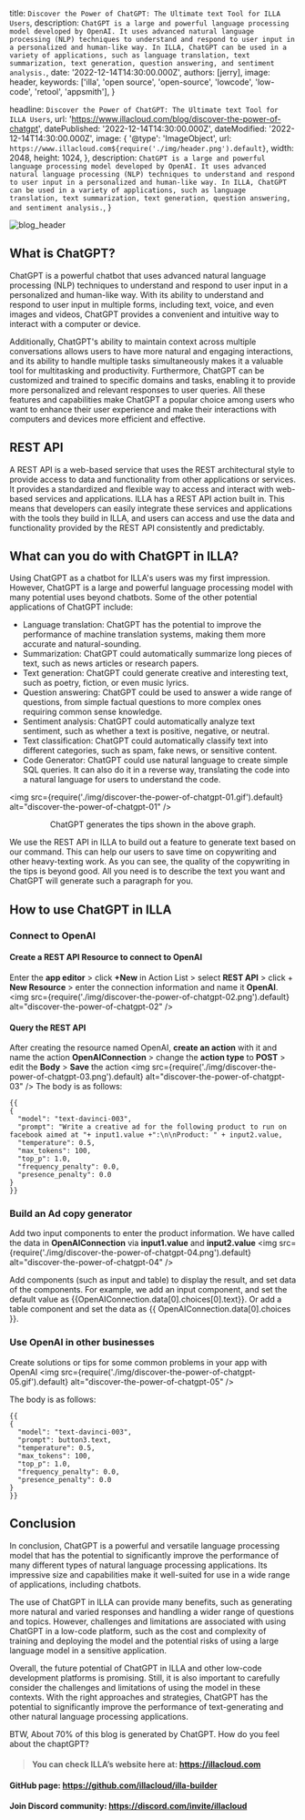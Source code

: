 
  title: `Discover the Power of ChatGPT: The Ultimate text Tool for ILLA Users`,
  description: `ChatGPT is a large and powerful language processing model developed by OpenAI. It uses advanced natural language processing (NLP) techniques to understand and respond to user input in a personalized and human-like way. In ILLA, ChatGPT can be used in a variety of applications, such as language translation, text summarization, text generation, question answering, and sentiment analysis.`,
  date: '2022-12-14T14:30:00.000Z',
  authors: [jerry],
  image: header,
  keywords: ['illa', 'open source', 'open-source', 'lowcode', 'low-code', 'retool', 'appsmith'],
}

  headline: `Discover the Power of ChatGPT: The Ultimate text Tool for ILLA Users`,
  url: 'https://www.illacloud.com/blog/discover-the-power-of-chatgpt',
  datePublished: '2022-12-14T14:30:00.000Z',
  dateModified: '2022-12-14T14:30:00.000Z',
  image: {
    '@type': 'ImageObject',
    url: `https://www.illacloud.com${require('./img/header.png').default}`,
    width: 2048,
    height: 1024,
  },
  description: `ChatGPT is a large and powerful language processing model developed by OpenAI. It uses advanced natural language processing (NLP) techniques to understand and respond to user input in a personalized and human-like way. In ILLA, ChatGPT can be used in a variety of applications, such as language translation, text summarization, text generation, question answering, and sentiment analysis.`,
}

<img
  src={header}
  alt="blog_header"
/>


## What is ChatGPT?

ChatGPT is a powerful chatbot that uses advanced natural language processing (NLP) techniques to understand and respond to user input in a personalized and human-like way. With its ability to understand and respond to user input in multiple forms, including text, voice, and even images and videos, ChatGPT provides a convenient and intuitive way to interact with a computer or device.

Additionally, ChatGPT's ability to maintain context across multiple conversations allows users to have more natural and engaging interactions, and its ability to handle multiple tasks simultaneously makes it a valuable tool for multitasking and productivity. Furthermore, ChatGPT can be customized and trained to specific domains and tasks, enabling it to provide more personalized and relevant responses to user queries. All these features and capabilities make ChatGPT a popular choice among users who want to enhance their user experience and make their interactions with computers and devices more efficient and effective.

## REST API

A REST API is a web-based service that uses the REST architectural style to provide access to data and functionality from other applications or services. It provides a standardized and flexible way to access and interact with web-based services and applications. ILLA has a REST API action built in. This means that developers can easily integrate these services and applications with the tools they build in ILLA, and users can access and use the data and functionality provided by the REST API consistently and predictably.

## What can you do with ChatGPT in ILLA?
Using ChatGPT as a chatbot for ILLA's users was my first impression. However, ChatGPT is a large and powerful language processing model with many potential uses beyond chatbots. Some of the other potential applications of ChatGPT include:

- Language translation: ChatGPT has the potential to improve the performance of machine translation systems, making them more accurate and natural-sounding.
- Summarization: ChatGPT could automatically summarize long pieces of text, such as news articles or research papers.
- Text generation: ChatGPT could generate creative and interesting text, such as poetry, fiction, or even music lyrics.
- Question answering: ChatGPT could be used to answer a wide range of questions, from simple factual questions to more complex ones requiring common sense knowledge.
- Sentiment analysis: ChatGPT could automatically analyze text sentiment, such as whether a text is positive, negative, or neutral.
- Text classification: ChatGPT could automatically classify text into different categories, such as spam, fake news, or sensitive content.
- Code Generator: ChatGPT could use natural language to create simple SQL queries. It can also do it in a reverse way, translating the code into a natural language for users to understand the code.

<img
  src={require('./img/discover-the-power-of-chatgpt-01.gif').default}
  alt="discover-the-power-of-chatgpt-01"
/>
<center style={{ whiteSpace: 'break-spaces' }}>
  <figcaption>
    ChatGPT generates the tips shown in the above graph. 
  </figcaption>
</center>

We use the REST API in ILLA to build out a feature to generate text based on our command. This can help our users to save time on copywriting and other heavy-texting work.  As you can see, the quality of the copywriting in the tips is beyond good. All you need is to describe the text you want and ChatGPT will generate such a paragraph for you.


## How to use ChatGPT in ILLA
[//]: # ()

### Connect to OpenAI

#### Create a REST API Resource to connect to OpenAI

Enter the **app editor** > click **+New** in Action List > select **REST API** > click + **New Resource** > enter the connection information and name it **OpenAI**.
<img
  src={require('./img/discover-the-power-of-chatgpt-02.png').default}
  alt="discover-the-power-of-chatgpt-02"
/>

#### Query the REST API
After creating the resource named OpenAI, **create an action** with it and name the action **OpenAIConnection** > change the **action type** to **POST** > edit the **Body** > **Save** the action
<img
  src={require('./img/discover-the-power-of-chatgpt-03.png').default}
  alt="discover-the-power-of-chatgpt-03"
/>
The body is as follows:

```
{{
{
  "model": "text-davinci-003",
  "prompt": "Write a creative ad for the following product to run on facebook aimed at "+ input1.value +":\n\nProduct: " + input2.value,
  "temperature": 0.5,
  "max_tokens": 100,
  "top_p": 1.0,
  "frequency_penalty": 0.0,
  "presence_penalty": 0.0
}
}}
```

### Build an Ad copy generator
Add two input components to enter the product information. We have called the data in **OpenAIConnection** via **input1.value** and **input2.value**
<img
  src={require('./img/discover-the-power-of-chatgpt-04.png').default}
  alt="discover-the-power-of-chatgpt-04"
/>

Add components (such as input and table) to display the result, and set data of the components. For example, we add an input component, and set the default value as {{OpenAIConnection.data[0].choices[0].text}}. Or add a table component and set the data as {{ OpenAIConnection.data[0].choices }}.

### Use OpenAI in other businesses
Create solutions or tips for some common problems in your app with OpenAI
<img
  src={require('./img/discover-the-power-of-chatgpt-05.gif').default}
  alt="discover-the-power-of-chatgpt-05"
/>

The body is as follows:
```
{{
{
  "model": "text-davinci-003",
  "prompt": button3.text,
  "temperature": 0.5,
  "max_tokens": 100,
  "top_p": 1.0,
  "frequency_penalty": 0.0,
  "presence_penalty": 0.0
}
}}
```


## Conclusion
In conclusion, ChatGPT is a powerful and versatile language processing model that has the potential to significantly improve the performance of many different types of natural language processing applications. Its impressive size and capabilities make it well-suited for use in a wide range of applications, including chatbots.

The use of ChatGPT in ILLA can provide many benefits, such as generating more natural and varied responses and handling a wider range of questions and topics. However, challenges and limitations are associated with using ChatGPT in a low-code platform, such as the cost and complexity of training and deploying the model and the potential risks of using a large language model in a sensitive application.

Overall, the future potential of ChatGPT in ILLA and other low-code development platforms is promising. Still, it is also important to carefully consider the challenges and limitations of using the model in these contexts. With the right approaches and strategies, ChatGPT has the potential to significantly improve the performance of text-generating and other natural language processing applications.
<br/>

BTW, About 70% of this blog is generated by ChatGPT. How do you feel about the chaptGPT?

> #### You can check ILLA’s website here at: https://illacloud.com
#### GitHub page: https://github.com/illacloud/illa-builder
#### Join Discord community: https://discord.com/invite/illacloud
